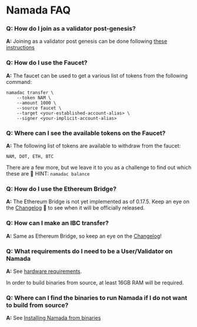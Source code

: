 # Namada FAQ

### Q: How do I join as a validator post-genesis?

**A:** Joining as a validator post genesis can be done following [these instructions](https://hackmd.io/@bengtlofgren/rkear5uOs)

### **Q: How do I use the Faucet?**
    
**A:** The faucet can be used to get a various list of tokens from the following command:

```shell copy
namadac transfer \
    --token NAM \
    --amount 1000 \
    --source faucet \
    --target <your-established-account-alias> \
    --signer <your-implicit-account-alias>
```
### **Q: Where can I see the available tokens on the Faucet?**
    
**A:** The following list of tokens are available to withdraw from the faucet:
    
`NAM, DOT, ETH, BTC`

There are a few more, but we leave it to you as a challenge to find out which these are 🤔 
HINT: `namadac balance`

### **Q: How do I use the Ethereum Bridge?**
    
**A:** The Ethereum Bridge is not yet implemented as of 0.17.5. Keep an eye on the [Changelog](https://github.com/anoma/namada/tree/main/.changelog) 👀 to see when it will be officially released.

### **Q: How can I make an IBC transfer?**
    
**A:** Same as Ethereum Bridge, so keep an eye on the [Changelog](https://github.com/anoma/namada/tree/main/.changelog)!

### **Q: What requirements do I need to be a User/Validator on Namada**

**A:**  See [hardware requirements](./validators/hardware.md).

In order to build binaries from source, at least 16GB RAM will be required.

### **Q: Where can I find the binaries to run Namada if I do not want to build from source?**

**A:** See [Installing Namada from binaries](./introduction/install/binaries.md)
